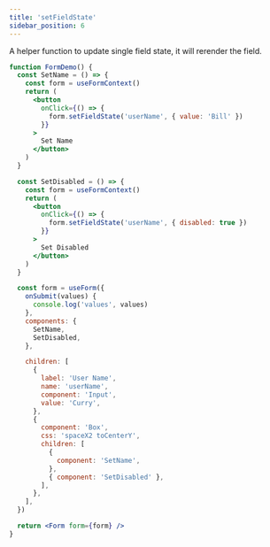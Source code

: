 ```yaml
---
title: 'setFieldState'
sidebar_position: 6
---
```


A helper function to update single field state, it will rerender the field.

```jsx live
function FormDemo() {
  const SetName = () => {
    const form = useFormContext()
    return (
      <button
        onClick={() => {
          form.setFieldState('userName', { value: 'Bill' })
        }}
      >
        Set Name
      </button>
    )
  }

  const SetDisabled = () => {
    const form = useFormContext()
    return (
      <button
        onClick={() => {
          form.setFieldState('userName', { disabled: true })
        }}
      >
        Set Disabled
      </button>
    )
  }

  const form = useForm({
    onSubmit(values) {
      console.log('values', values)
    },
    components: {
      SetName,
      SetDisabled,
    },

    children: [
      {
        label: 'User Name',
        name: 'userName',
        component: 'Input',
        value: 'Curry',
      },
      {
        component: 'Box',
        css: 'spaceX2 toCenterY',
        children: [
          {
            component: 'SetName',
          },
          { component: 'SetDisabled' },
        ],
      },
    ],
  })

  return <Form form={form} />
}
```
